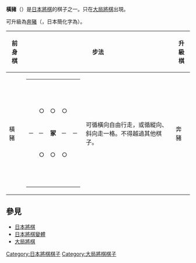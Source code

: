 {{Unreferenced|time=2007-09-01}}
{{japanese|japanese=横猪|kana=おうちょ|romaji=Ōcho}}
'''橫豬'''（{{lang|ja|おうちょ、横猪}}）是[[日本將棋|日本將棋]]的棋子之一。只在[[大局將棋|大局將棋]]出現。

可升級為[[奔豬|奔豬]]（{{lang|ja|ほんちょ}}，日本簡化字為{{lang|ja|奔猪}}）。


{| border="1" cellspacing="0" cellpadding="3"
|----- bgcolor="#dddddd"
! 前身棋
! colspan="2" | 步法
! 升級棋
! colspan="2" | 步法
|-----
| 橫豬 ||
{| border="1" cellspacing="0" cellpadding="3"
|-----
|   ||   ||   ||   ||  
|-----
|   || ○ || ○ || ○ ||  
|-----
| ─ || ─ || '''冢''' || ─ || ─
|-----
|   || ○ || ○ || ○ ||  
|-----
|   ||   ||   ||   ||  
|}
| 可循橫向自由行走，或循縱向、斜向走一格。不得越過其他棋子。 || 奔豬 ||
{| border="1" cellspacing="0" cellpadding="3"
|-----
| ＼ ||   || │ ||   || ／
|-----
|   || ＼ || │ || ／ ||  
|-----
| ─ || ─ || '''豵''' || ─ || ─
|-----
|   ||   || ○ ||   ||  
|-----
|   ||   ||   ||   ||  
|}
| 可循橫向、前斜向、前方自由行走，或循後方走一格。不得越過其他棋子。
|}

== 參見 ==
*[[日本將棋|日本將棋]]
*[[日本將棋變體|日本將棋變體]]
*[[大局將棋|大局將棋]]

[[Category:日本將棋棋子|Category:日本將棋棋子]]
[[Category:大局將棋棋子|Category:大局將棋棋子]]